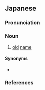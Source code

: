 ==Japanese==
{{wikipedia|lang=ja}}
{{ja-kanjitab|こ|めい|yomi=o}}

===Pronunciation===
{{ja-pron|yomi=kanon|こめい|acc=1|acc_ref=DJR|acc2=0|acc2_ref=DJR}}

===Noun===
{{ja-noun|こめい}}

# [[old]] [[name]]

====Synonyms====
* {{ja-r|古称|こしょう}}

===References===
<references/>